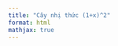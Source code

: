 ---
title: "Cây nhị thức (1+x)^2"
format: html
mathjax: true
---

<div id="tree-container" style="position: relative; width: 600px; height: 300px; margin: auto;">
  <svg id="tree-svg" width="600" height="300" style="position: absolute; top: 0; left: 0;"></svg>
</div>

<script type="text/javascript">
// Dữ liệu cây: viết thẳng trong JS cho chắc chắn
const data = {
  nodes: [
    { id: "A", label: "$(1+x)^2$", x: 1, y: 0 },
    { id: "B", label: "$\\binom{2}{0}x^0$", x: 0, y: 1 },
    { id: "C", label: "$\\binom{2}{1}x^1$", x: 1, y: 1 },
    { id: "D", label: "$\\binom{2}{2}x^2$", x: 2, y: 1 }
  ],
  links: [
    { from: "A", to: "B" },
    { from: "A", to: "C" },
    { from: "A", to: "D" }
  ]
};

const svg = document.getElementById("tree-svg");
const container = document.getElementById("tree-container");

const xOffset = 100;
const yOffset = 50;
const xScale = 100;
const yScale = 100;

// Vẽ các cạnh (nhánh)
for (const link of data.links) {
  const from = data.nodes.find(n => n.id === link.from);
  const to = data.nodes.find(n => n.id === link.to);
  const line = document.createElementNS("http://www.w3.org/2000/svg", "line");
  line.setAttribute("x1", xOffset + from.x * xScale);
  line.setAttribute("y1", yOffset + from.y * yScale);
  line.setAttribute("x2", xOffset + to.x * xScale);
  line.setAttribute("y2", yOffset + to.y * yScale);
  line.setAttribute("stroke", "#666");
  svg.appendChild(line);
}

// Vẽ các nút bằng div chứa công thức LaTeX
for (const node of data.nodes) {
  const div = document.createElement("div");
  div.style.position = "absolute";
  div.style.left = `${xOffset + node.x * xScale}px`;
  div.style.top = `${yOffset + node.y * yScale}px`;
  div.style.transform = "translate(-50%, -50%)";
  div.style.fontSize = "18px";
  div.innerHTML = node.label;
  container.appendChild(div);
}

// Kích hoạt MathJax để render công thức
if (window.MathJax) {
  MathJax.typeset();
}
</script>
